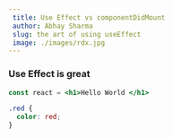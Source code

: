 ```yaml
---
 title: Use Effect vs componentDidMount
 author: Abhay Sharma
 slug: the art of using useEffect
 image: ./images/rdx.jpg
---
```


### Use Effect is great

```jsx
const react = <h1>Hello World </h1>
```

```css 
.red {
  color: red;
}
```
